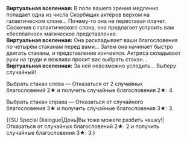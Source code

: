 {{Диалог Начало}}
:'''Виртуальная вселенная:''' В поле вашего зрения медленно попадает одна из числа Скорбящих актёров верхом на галактическом слоне... Почему-то она не переставая плачет. Соскочив с галактического слона, она предлагает устроить вам «бесплатное» магическое представление.
:'''Виртуальная вселенная:''' Она раскладывает ваши благословения по четырём стаканам перед вами... Затем она начинает быстро двигать стаканы, и представление кончается. Актриса складывает руки на груди и вежливо просит вас выбрать стакан...
:'''Виртуальная вселенная:''' За ней невозможно уследить... Выберу случайный!
:{{Диалог|Звезда}} Выбрать стакан слева &mdash; Отказаться от 2 случайных благословений 2★ и получить случайные благословения 2★: 4.
:{{Диалог|Звезда}} Выбрать стакан справа &mdash; Отказаться от случайного благословения 3★ и получить случайные благословения 3★: 3.
:{{SU Special Dialogue|День|Вы тоже можете разбить чашку!|Отказаться от случайных благословений 2★: 2 и получить случайные благословения 3★: 3.}
{{Диалог Конец}}